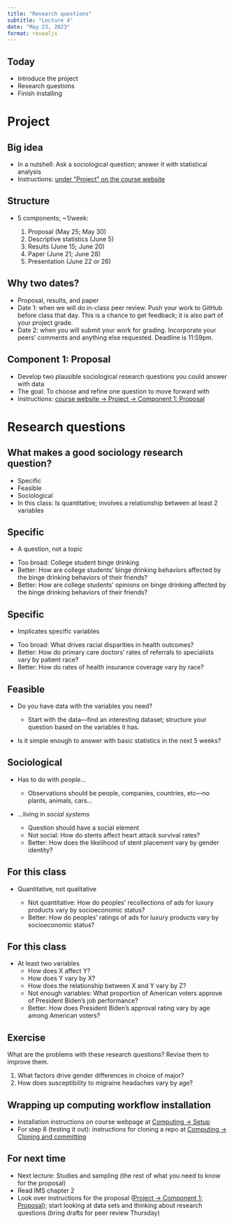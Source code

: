 ```yaml
---
title: "Research questions"
subtitle: "Lecture 4"
date: "May 23, 2023"
format: revealjs
---
```


## Today

::: incremental
-   Introduce the project
-   Research questions
-   Finish installing
:::

# Project

## Big idea

-   In a nutshell: Ask a sociological question; answer it with statistical analysis
-   Instructions: [under "Project" on the course website](https://soc333-sum23.github.io/project-description.html)

## Structure

::: incremental
-   5 components; \~1/week:

    1.  Proposal (May 25; May 30)
    2.  Descriptive statistics (June 5)
    3.  Results (June 15; June 20)
    4.  Paper (June 21; June 28)
    5.  Presentation (June 22 or 26)
:::

## Why two dates?

-   Proposal, results, and paper
-   Date 1: when we will do in-class peer review. Push your work to GitHub before class that day. This is a chance to get feedback; it is also part of your project grade.
-   Date 2: when you will submit your work for grading. Incorporate your peers' comments and anything else requested. Deadline is 11:59pm.

## Component 1: Proposal

-   Develop two plausible sociological research questions you could answer with data
-   The goal: To choose and refine one question to move forward with
-   Instructions: [course website -\> Project -\> Component 1: Proposal](https://soc333-sum23.github.io/project-proposal.html)

# Research questions

## What makes a good sociology research question?

::: incremental
-   Specific
-   Feasible
-   Sociological
-   In this class: Is quantitative; involves a relationship between at least 2 variables
:::

## Specific

-   A question, not a topic

::: incremental
-   Too broad: College student binge drinking
-   Better: How are college students' binge drinking behaviors affected by the binge drinking behaviors of their friends?
-   Better: How are college students' opinions on binge drinking affected by the binge drinking behaviors of their friends?
:::

## Specific

-   Implicates specific variables

::: incremental
-   Too broad: What drives racial disparities in health outcomes?
-   Better: How do primary care doctors' rates of referrals to specialists vary by patient race?
-   Better: How do rates of health insurance coverage vary by race?
:::

## Feasible

-   Do you have data with the variables you need?

    -   Start with the data---find an interesting dataset; structure your question based on the variables it has.

-   Is it simple enough to answer with basic statistics in the next 5 weeks?

## Sociological

::: incremental
-   Has to do with *people*...

    -   Observations should be people, companies, countries, etc---no plants, animals, cars...

-   ...living in *social systems*

    -   Question should have a social element
    -   Not social: How do stents affect heart attack survival rates?
    -   Better: How does the likelihood of stent placement vary by gender identity?
:::

## For this class

::: incremental
-   Quantitative, not qualitative

    -   Not quantitative: How do peoples' recollections of ads for luxury products vary by socioeconomic status?
    -   Better: How do peoples' ratings of ads for luxury products vary by socioeconomic status?
:::

## For this class

::: incremental
-   At least two variables
    -   How does X affect Y?
    -   How does Y vary by X?
    -   How does the relationship between X and Y vary by Z?
    -   Not enough variables: What proportion of American voters approve of President Biden's job performance?
    -   Better: How does President Biden's approval rating vary by age among American voters?
:::

## Exercise

What are the problems with these research questions?
Revise them to improve them.

1.  What factors drive gender differences in choice of major?
2.  How does susceptibility to migraine headaches vary by age?

## Wrapping up computing workflow installation

-   Installation instructions on course webpage at [Computing -> Setup](https://soc333-sum23.github.io/computing-setup.html)
-   For step 8 (testing it out): instructions for cloning a repo at [Computing -> Cloning and committing](https://soc333-sum23.github.io/computing-clonerepo.html)

## For next time
-   Next lecture: Studies and sampling (the rest of what you need to know for the proposal)
-   Read IMS chapter 2
-   Look over instructions for the proposal ([Project -> Component 1: Proposal](https://soc333-sum23.github.io/project-proposal.html)); start looking at data sets and thinking about research questions (bring drafts for peer review Thursday)
